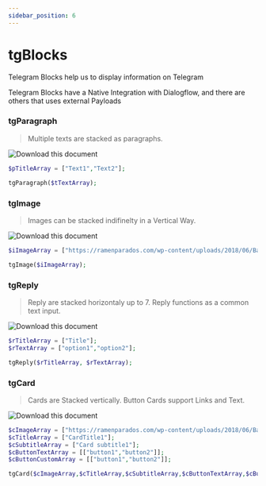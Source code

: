 ```yaml
---
sidebar_position: 6
---
```


# tgBlocks


Telegram Blocks help us to display information on Telegram

Telegram Blocks have a Native Integration with Dialogflow, and there are others that uses external Payloads

### tgParagraph

> Multiple texts are stacked as paragraphs.

<Tabs>
<TabItem value="simple" label="One Paragraph">

![Download this document](./../../../static/img/blocks/tg/text.jpg)

<Tabs>
<TabItem value="php" label="PHP">

```php
$pTitleArray = ["Text1","Text2"];

tgParagraph($tTextArray);
```

</TabItem>
</Tabs>

</TabItem>
<TabItem value="complex" label="Two or More Paragraphs">

</TabItem>
</Tabs>

### tgImage

> Images can be stacked indifinelty in a Vertical Way.

<Tabs>
<TabItem value="simple" label="One Image">

![Download this document](./../../../static/img/blocks/tg/image.jpg)

<Tabs>
<TabItem value="php" label="PHP">

```php
$iImageArray = ["https://ramenparados.com/wp-content/uploads/2018/06/Barakamon-destacado-1000x600.jpg"];

tgImage($iImageArray);
```

</TabItem>
</Tabs>

</TabItem>
<TabItem value="complex" label="Two or More Images">

</TabItem>
</Tabs>

### tgReply

> Reply are stacked horizontaly up to 7.
> Reply functions as a common text input.

<Tabs>
<TabItem value="simple" label="One Reply">

![Download this document](./../../../static/img/blocks/tg/reply.jpg)

<Tabs>
<TabItem value="php" label="PHP">

```php
$rTitleArray = ["Title"];
$rTextArray = ["option1","option2"];

tgReply($rTitleArray, $rTextArray);
```

</TabItem>
</Tabs>

</TabItem>
<TabItem value="complex" label="Two or More Replies">

</TabItem>
</Tabs>

### tgCard

> Cards are Stacked vertically.
> Button Cards support Links and Text.

<Tabs>
<TabItem value="simple" label="One Card">

![Download this document](./../../../static/img/blocks/tg/card.jpg)

<Tabs>
<TabItem value="php" label="PHP">

```php
$cImageArray = ["https://ramenparados.com/wp-content/uploads/2018/06/Barakamon-destacado-1000x600.jpg"];
$cTitleArray = ["CardTitle1"];
$cSubtitleArray = ["Card subtitle1"];
$cButtonTextArray = [["button1","button2"]];
$cButtonCustomArray = [["button1","button2"]];

tgCard($cImageArray,$cTitleArray,$cSubtitleArray,$cButtonTextArray,$cButtonCustomArray);
```

</TabItem>
</Tabs>

</TabItem>
<TabItem value="complex" label="Two or More Cards">

</TabItem>
</Tabs>

<!-- ### tgExternalVerticalButtons -->
